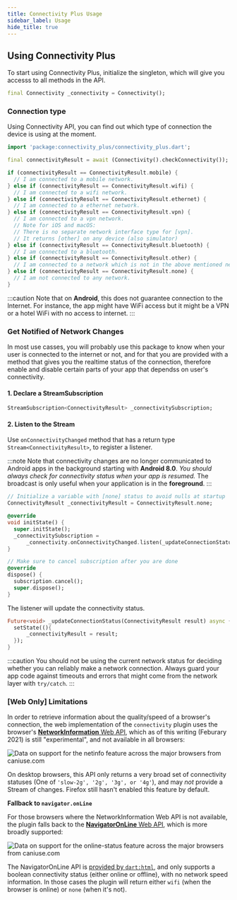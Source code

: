 ```yaml
---
title: Connectivity Plus Usage
sidebar_label: Usage
hide_title: true
---
```


## Using Connectivity Plus

To start using Connectivity Plus, initialize the singleton, which will give you accesss to all methods in the API.

``` dart
final Connectivity _connectivity = Connectivity();
```

### Connection type

Using Connectivity API, you can find out which type of connection the device is using at the moment.

```dart
import 'package:connectivity_plus/connectivity_plus.dart';

final connectivityResult = await (Connectivity().checkConnectivity());

if (connectivityResult == ConnectivityResult.mobile) {
  // I am connected to a mobile network.
} else if (connectivityResult == ConnectivityResult.wifi) {
  // I am connected to a wifi network.
} else if (connectivityResult == ConnectivityResult.ethernet) {
  // I am connected to a ethernet network.
} else if (connectivityResult == ConnectivityResult.vpn) {
  // I am connected to a vpn network.
  // Note for iOS and macOS:
  // There is no separate network interface type for [vpn].
  // It returns [other] on any device (also simulator)
} else if (connectivityResult == ConnectivityResult.bluetooth) {
  // I am connected to a bluetooth.
} else if (connectivityResult == ConnectivityResult.other) {
  // I am connected to a network which is not in the above mentioned networks.
} else if (connectivityResult == ConnectivityResult.none) {
  // I am not connected to any network.
}
```

:::caution
Note that on **Android**, this does not guarantee connection to the Internet.
For instance, the app might have WiFi access but it might be a VPN or
a hotel WiFi with no access to internet.
:::

### Get Notified of Network Changes

In most use casses, you will probably use this package to know when your
user is connected to the internet or not, and for that you are provided
with a method that gives you the realtime status of the connection,
therefore enable and disable certain parts of your app that dependss on
user's connectivity.

#### 1. Declare a StreamSubscription

``` dart
StreamSubscription<ConnectivityResult> _connectivitySubscription;
```

#### 2. Listen to the Stream

Use `onConnectivityChanged` method that has a return type `Stream<ConnectivityResult>`,
to register a listener.

:::note
Note that connectivity changes are no longer communicated to Android apps
in the background starting with **Android 8.0**.
*You should always check for connectivity status when your app is resumed.*
The broadcast is only useful when your application is in the **foreground**.
:::

``` dart
// Initialize a variable with [none] status to avoid nulls at startup
ConnectivityResult _connectivityResult = ConnectivityResult.none;

@override
void initState() {
  super.initState();
  _connectivitySubscription =
      _connectivity.onConnectivityChanged.listen(_updateConnectionStatus);
}

// Make sure to cancel subscription after you are done
@override
dispose() {
  subscription.cancel();
  super.dispose();
}
```

The listener will update the connectivity status.

``` dart
Future<void> _updateConnectionStatus(ConnectivityResult result) async {
  setState((){
      _connectivityResult = result;
  });
}
```

:::caution
You should not be using the current network status for deciding
whether you can reliably make a network connection.
Always guard your app code against timeouts and errors that might come
from the network layer with `try/catch`.
:::

### [Web Only] Limitations

In order to retrieve information about the quality/speed of a browser's connection,
the web implementation of the `connectivity` plugin uses the browser's
[**NetworkInformation** Web API](https://developer.mozilla.org/en-US/docs/Web/API/NetworkInformation),
which as of this writing (Feburary 2021) is still "experimental", and not available in
all browsers:

![Data on support for the netinfo feature across the major browsers from caniuse.com](https://caniuse.bitsofco.de/image/netinfo.png)

On desktop browsers, this API only returns a very broad set of connectivity statuses (One of `'slow-2g', '2g', '3g', or '4g'`), and may *not* provide a Stream of changes. Firefox still hasn't enabled this feature by default.

**Fallback to `navigator.onLine`**

For those browsers where the NetworkInformation Web API is not available, the plugin falls back to the [**NavigatorOnLine** Web API](https://developer.mozilla.org/en-US/docs/Web/API/NavigatorOnLine), which is more broadly supported:

![Data on support for the online-status feature across the major browsers from caniuse.com](https://caniuse.bitsofco.de/image/online-status.png)

The NavigatorOnLine API is [provided by `dart:html`](https://api.dart.dev/stable/2.7.2/dart-html/Navigator/onLine.html),
and only supports a boolean connectivity status (either online or offline), with no network speed information.
In those cases the plugin will return either `wifi` (when the browser is online) or `none` (when it's not).
